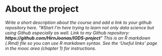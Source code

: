 
# About the project

*Write a short description about the course and add a link to your github repository here. "#Start I'm here trying to learn not only data science but using Github especially as well. Link to my Github repository: **https://github.com/HirnJoonas/IODS-project**" This is an R markdown (.Rmd) file so you can use R markdown syntax. See the 'Useful links' page in the mooc area (chapter 1) for instructions.*